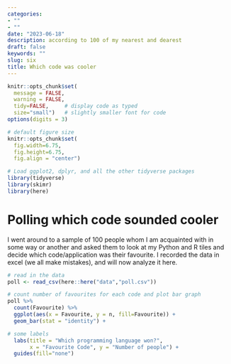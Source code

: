 ```yaml
---
categories:  
- ""   
- ""
date: "2023-06-18"
description: according to 100 of my nearest and dearest 
draft: false
keywords: ""
slug: six 
title: Which code was cooler
---
```


```r
knitr::opts_chunk$set(
  message = FALSE, 
  warning = FALSE, 
  tidy=FALSE,     # display code as typed
  size="small")   # slightly smaller font for code
options(digits = 3)

# default figure size
knitr::opts_chunk$set(
  fig.width=6.75, 
  fig.height=6.75,
  fig.align = "center")

```

```r

# Load ggplot2, dplyr, and all the other tidyverse packages
library(tidyverse)
library(skimr)
library(here)

```

# Polling which code sounded cooler

I went around to a sample of 100 people whom I am acquainted with in some way or another and asked them to look at my Python and R tiles and decide which code/application was their favourite. I recorded the data in excel (we all make mistakes), and will now analyze it here.

```r

# read in the data
poll <- read_csv(here::here("data","poll.csv"))

# count number of favourites for each code and plot bar graph 
poll %>% 
  count(Favourite) %>% 
  ggplot(aes(x = Favourite, y = n, fill=Favourite)) +
  geom_bar(stat = "identity") +

# some labels 
  labs(title = "Which programming language won?",
       x = "Favourite Code", y = "Number of people") +
  guides(fill="none")

```
